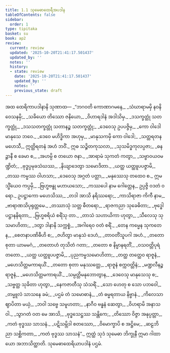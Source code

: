 ```yaml
---
title: 1.1 သုမေဓာထေရီအပဒါန
tableOfContents: false
sidebar:
  order: 1
type: tipitaka
basket: su
book: ap2
review:
  current: review
  updated: '2025-10-20T21:41:17.501437'
  updated_by: ''
  notes: ''
  history:
  - state: review
    date: '2025-10-20T21:41:17.501437'
    updated_by: ''
    notes: ''
    previous_state: draft
---
```



<DynamicBreadcrumb />


<ReviewStatus review={frontmatter.review} showDetails={true} />

<HypothesisAnnotation frontmatter={frontmatter} />

<Division number="195" book="ap2" e="ch" v="20" p="71">

<Paragraph number="2" book="ap2">
အထ ထေရိကာပဒါနာနိ သုဏာထ—
</Paragraph>

</Division>
<Division number="1" book="ap2" e="ch" v="20" p="1">

<Paragraph number="3" type="verses" book="ap2">
_“ဘဂဝတိ ကောဏာဂမနေ,_  
_သံဃာရာမမှိ နဝနိဝေသနမှိ;_  
_သခိယော တိဿော ဇနိယော,_  
_ဝိဟာရဒါနံ အဒါသိမှ._  

</Paragraph>

</Division>
<Division number="2" book="ap2" e="ch" v="20" p="1">

<Paragraph number="4" type="verses" book="ap2">
_ဒသက္ခတ္တုံ သတက္ခတ္တုံ,_  
_ဒသသတက္ခတ္တုံ သတာနဉ္စ သတက္ခတ္တုံ;_  
_ဒေဝေသု ဥပပဇ္ဇိမှ,_  
_ကော ဝါဒေါ မာနုသေ ဘဝေ._  

</Paragraph>

</Division>
<Division number="3" book="ap2" e="ch" v="20" p="1">

<Paragraph number="5" type="verses" book="ap2">
_ဒေဝေ မဟိဒ္ဓိကာ အဟုမှ,_  
_မာနုသကမှိ ကော ဝါဒေါ;_  
_သတ္တရတနမဟေသီ,_  
ဣတ္ထိရတနံ အဟံ ဘဝိံ._  

</Paragraph>

</Division>
<Division number="4" book="ap2" e="ch" v="20" p="1">

<Paragraph number="6" type="verses" book="ap2">
ဣဓ သဉ္စိတကုသလာ,_  
_သုသမိဒ္ဓကုလပ္ပဇာ;_  
_ဓနဉ္ဇာနီ စ ခေမာ စ,_  
_အဟမ္ပိ စ တယော ဇနာ._  

</Paragraph>

</Division>
<Division number="5" book="ap2" e="ch" v="20" p="1">

<Paragraph number="7" type="verses" book="ap2">
_အာရာမံ သုကတံ ကတွာ,_  
_သဗ္ဗာဝယဝမဏ္ဍိတံ;_  
_ဗုဒ္ဓပ္ပမုခသံဃဿ,_  
_နိယျာဒေတွာ သမောဒိတာ._  

</Paragraph>

</Division>
<Division number="6" book="ap2" e="ch" v="20" p="1">

<Paragraph number="8" type="verses" book="ap2">
_ယတ္ထ ယတ္ထူပပဇ္ဇာမိ,_  
_တဿ ကမ္မဿ ဝါဟသာ;_  
_ဒေဝေသု အဂ္ဂတံ ပတ္တာ,_  
_မနုဿေသု တထေဝ စ._  

</Paragraph>

</Division>
<Division number="7" book="ap2" e="ch" v="20" p="1">

<Paragraph number="9" book="ap2">
ဣမသ္မိံယေဝ ကပ္ပမှိ,_  
_ဗြဟ္မဗန္ဓု မဟာယသော;_  
_ကဿပေါ နာမ ဂေါတ္တေန,_  
ဥပ္ပဇ္ဇိ ဝဒတံ ဝရော._  

</Paragraph>

</Division>
<Division number="8" book="ap2" e="ch" v="20" p="2">

<Paragraph number="10" type="verses" book="ap2">
ဥပဋ္ဌာကော မဟေသိဿ,_  
_တဒါ အာသိ နရိဿရော;_  
_ကာသိရာဇာ ကိကီ နာမ,_  
_ဗာရာဏသိပုရုတ္တမေ._  

</Paragraph>

</Division>
<Division number="9" book="ap2" e="ch" v="20" p="2">

<Paragraph number="11" type="verses" book="ap2">
_တဿာသုံ သတ္တ ဓီတရော,_  
_ရာဇကညာ သုခေဓိတာ;_  
_ဗုဒ္ဓေါပဋ္ဌာနနိရတာ,_  
_ဗြဟ္မစရိယံ စရိံသု တာ._  

</Paragraph>

</Division>
<Division number="10" book="ap2" e="ch" v="20" p="2">

<Paragraph number="12" type="verses" book="ap2">
_တာသံ သဟာယိကာ ဟုတွာ,_  
_သီလေသု သုသမာဟိတာ;_  
_ဒတွာ ဒါနာနိ သက္ကစ္စံ,_  
_အဂါရေဝ ဝတံ စရိံ._  

</Paragraph>

</Division>
<Division number="11" book="ap2" e="ch" v="20" p="2">

<Paragraph number="13" type="verses" book="ap2">
_တေန ကမ္မေန သုကတေန,_  
_စေတနာပဏိဓီဟိ စ;_  
_ဇဟိတွာ မာနုသံ ဒေဟံ,_  
_တာဝတိံသူပဂါ အဟံ._  

</Paragraph>

</Division>
<Division number="12" book="ap2" e="ch" v="20" p="2">

<Paragraph number="14" type="verses" book="ap2">
_တတော စုတာ ယာမမဂံ,_  
_တတောဟံ တုသိတံ ဂတာ;_  
_တတော စ နိမ္မာနရတိံ,_  
_ဝသဝတ္တိပုရံ တတော._  

</Paragraph>

</Division>
<Division number="13" book="ap2" e="ch" v="20" p="2">

<Paragraph number="15" type="verses" book="ap2">
_ယတ္ထ ယတ္ထူပပဇ္ဇာမိ,_  
_ပုညကမ္မသမောဟိတာ;_  
_တတ္ထ တတ္ထေဝ ရာဇူနံ,_  
_မဟေသိတ္တမကာရယိံ._  

</Paragraph>

</Division>
<Division number="14" book="ap2" e="ch" v="20" p="2">

<Paragraph number="16" type="verses" book="ap2">
_တတော စုတာ မနုဿတ္တေ,_  
_ရာဇူနံ စက္ကဝတ္တိနံ;_  
_မဏ္ဍလီနဉ္စ ရာဇူနံ,_  
_မဟေသိတ္တမကာရယိံ._  

</Paragraph>

</Division>
<Division number="15" book="ap2" e="ch" v="20" p="2">

<Paragraph number="17" type="verses" book="ap2">
_သမ္ပတ္တိမနုဘောတွာန,_  
_ဒေဝေသု မာနုသေသု စ;_  
_သဗ္ဗတ္ထ သုခိတာ ဟုတွာ,_  
_နေကဇာတီသု သံသရိံ._  

</Paragraph>

</Division>
<Division number="16" book="ap2" e="ch" v="20" p="2">

<Paragraph number="18" type="verses" book="ap2">
_သော ဟေတု စ သော ပဘဝေါ,_  
_တမ္မူလံ သာသနေ ခမံ;_  
_ပဌမံ တံ သမောဓာနံ,_  
_တံ ဓမ္မရတာယ နိဗ္ဗာနံ._  

</Paragraph>

</Division>
<Division number="17" book="ap2" e="ch" v="20" p="2">

<Paragraph number="19" type="verses" book="ap2">
_ကိလေသာ ဈာပိတာ မယှံ,_  
_ဘဝါ သဗ္ဗေ သမူဟတာ;_  
_နာဂီဝ ဗန္ဓနံ ဆေတွာ,_  
_ဝိဟရာမိ အနာသဝါ._  

</Paragraph>

</Division>
<Division number="18" book="ap2" e="ch" v="20" p="3">

<Paragraph number="20" type="verses" book="ap2">
_သွာဂတံ ဝတ မေ အာသိ,_  
_ဗုဒ္ဓသေဋ္ဌဿ သန္တိကေ;_  
_တိဿော ဝိဇ္ဇာ အနုပ္ပတ္တာ,_  
_ကတံ ဗုဒ္ဓဿ သာသနံ._  

</Paragraph>

</Division>
<Division number="19" book="ap2" e="ch" v="20" p="3">

<Paragraph number="21" type="verses" book="ap2">
_ပဋိသမ္ဘိဒါ စတဿော,_  
_ဝိမောက္ခာပိ စ အဋ္ဌိမေ;_  
_ဆဠဘိညာ သစ္ဆိကတာ,_  
_ကတံ ဗုဒ္ဓဿ သာသနံ”._  

</Paragraph>

<Paragraph number="22" book="ap2">
ဣတ္ထံ သုဒံ သုမေဓာ ဘိက္ခုနီ ဣမာ ဂါထာယော အဘာသိတ္ထာတိ.

</Paragraph>
</Division>

<Paragraph number="23" type="center" book="ap2">
သုမေဓာထေရိယာပဒါနံ ပဌမံ.
</Paragraph>